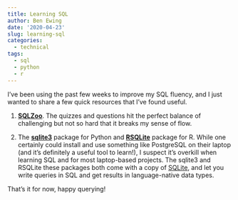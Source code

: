 ---
title: Learning SQL
author: Ben Ewing
date: '2020-04-23'
slug: learning-sql
categories:
  - technical
tags:
  - sql
  - python
  - r
---

I've been using the past few weeks to improve my SQL fluency, and I just wanted to share a few quick resources that I've found useful.

1. [__SQLZoo__](https://sqlzoo.net/wiki/SQL_Tutorial). The quizzes and questions hit the perfect balance of challenging but not so hard that it breaks my sense of flow.

2. The [__sqlite3__](https://docs.python.org/3/library/sqlite3.html) package for Python and [__RSQLite__](https://db.rstudio.com/databases/sqlite/) package for R. While one certainly could install and use something like PostgreSQL on their laptop (and it's definitely a useful tool to learn!), I suspect it's overkill when learning SQL and for most laptop-based projects. The sqlite3 and RSQLite these packages both come with a copy of [SQLite](https://sqlite.org/index.html), and let you write queries in SQL and get results in language-native data types.

That's it for now, happy querying!